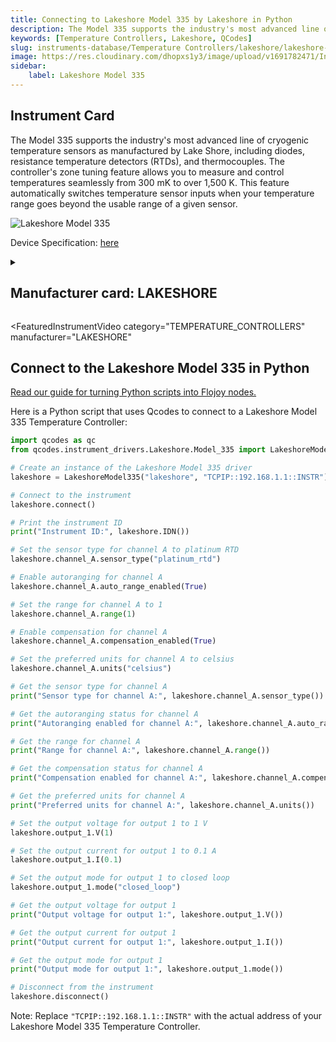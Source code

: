 ```yaml
---
title: Connecting to Lakeshore Model 335 by Lakeshore in Python
description: The Model 335 supports the industry's most advanced line of cryogenic temperature sensors as manufactured by Lake Shore, including diodes, resistance temperature detectors (RTDs), and thermocouples. The controller's zone tuning feature allows you to measure and control temperatures seamlessly from 300 mK to over 1,500 K. This feature automatically switches temperature sensor inputs when your temperature range goes beyond the usable range of a given sensor.
keywords: [Temperature Controllers, Lakeshore, QCodes] 
slug: instruments-database/Temperature Controllers/lakeshore/lakeshore-model-335 
image: https://res.cloudinary.com/dhopxs1y3/image/upload/v1691782471/Instruments/Temperature%20Controllers/Lakeshore-Model-335/Lakeshore-Model-335.png
sidebar:
    label: Lakeshore Model 335 
---
```



## Instrument Card

The Model 335 supports the industry's most advanced line of cryogenic temperature sensors as manufactured by Lake Shore, including diodes, resistance temperature detectors (RTDs), and thermocouples. The controller's zone tuning feature allows you to measure and control temperatures seamlessly from 300 mK to over 1,500 K. This feature automatically switches temperature sensor inputs when your temperature range goes beyond the usable range of a given sensor.

![Lakeshore Model 335](https://res.cloudinary.com/dhopxs1y3/image/upload/v1691782471/Instruments/Temperature%20Controllers/Lakeshore-Model-335/Lakeshore-Model-335.png)

Device Specification: [here](https://www.lakeshore.com/docs/default-source/product-downloads/lstc_335_l.pdf?sfvrsn=becadb1e_3)

<details style={{ marginTop: "15px"}}>
<summary><h2 style={{display:'inline'}}>Manufacturer card: LAKESHORE</h2></summary>

![LAKESHORE](https://res.cloudinary.com/dhopxs1y3/image/upload/v1692813206/Instruments/Vendor%20Logos/Lakeshore_Cryotronics.png)

Supporting advanced scientific research, Lake Shore is a leading global innovator in measurement and control solutions.

- Headquarters: Westerville, Ohio, USA
- Yearly Revenue (millions, USD): 21.4
- Vendor Website: [here](https://www.lakeshore.com/home)

</details>


<FeaturedInstrumentVideo
  category="TEMPERATURE_CONTROLLERS"
  manufacturer="LAKESHORE"
></FeaturedInstrumentVideo>

## Connect to the Lakeshore Model 335 in Python

[Read our guide for turning Python scripts into Flojoy nodes.](https://docs.flojoy.ai/contribution/blocks/custom-flojoy-block/)



<Tabs>
<TabItem value="Flojoy" label="Flojoy" className="flojoy-instrument-tabs">

<NodeCardCollection category="TEMPERATURE_CONTROLLERS" manufacturer="Lakeshore"></NodeCardCollection>

</TabItem>
<TabItem value="QCodes" label="QCodes">

Here is a Python script that uses Qcodes to connect to a Lakeshore Model 335 Temperature Controller:

```python
import qcodes as qc
from qcodes.instrument_drivers.Lakeshore.Model_335 import LakeshoreModel335

# Create an instance of the Lakeshore Model 335 driver
lakeshore = LakeshoreModel335("lakeshore", "TCPIP::192.168.1.1::INSTR")

# Connect to the instrument
lakeshore.connect()

# Print the instrument ID
print("Instrument ID:", lakeshore.IDN())

# Set the sensor type for channel A to platinum RTD
lakeshore.channel_A.sensor_type("platinum_rtd")

# Enable autoranging for channel A
lakeshore.channel_A.auto_range_enabled(True)

# Set the range for channel A to 1
lakeshore.channel_A.range(1)

# Enable compensation for channel A
lakeshore.channel_A.compensation_enabled(True)

# Set the preferred units for channel A to celsius
lakeshore.channel_A.units("celsius")

# Get the sensor type for channel A
print("Sensor type for channel A:", lakeshore.channel_A.sensor_type())

# Get the autoranging status for channel A
print("Autoranging enabled for channel A:", lakeshore.channel_A.auto_range_enabled())

# Get the range for channel A
print("Range for channel A:", lakeshore.channel_A.range())

# Get the compensation status for channel A
print("Compensation enabled for channel A:", lakeshore.channel_A.compensation_enabled())

# Get the preferred units for channel A
print("Preferred units for channel A:", lakeshore.channel_A.units())

# Set the output voltage for output 1 to 1 V
lakeshore.output_1.V(1)

# Set the output current for output 1 to 0.1 A
lakeshore.output_1.I(0.1)

# Set the output mode for output 1 to closed loop
lakeshore.output_1.mode("closed_loop")

# Get the output voltage for output 1
print("Output voltage for output 1:", lakeshore.output_1.V())

# Get the output current for output 1
print("Output current for output 1:", lakeshore.output_1.I())

# Get the output mode for output 1
print("Output mode for output 1:", lakeshore.output_1.mode())

# Disconnect from the instrument
lakeshore.disconnect()
```

Note: Replace `"TCPIP::192.168.1.1::INSTR"` with the actual address of your Lakeshore Model 335 Temperature Controller.

</TabItem>
</Tabs>
